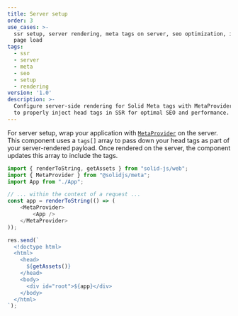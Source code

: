 ```yaml
---
title: Server setup
order: 3
use_cases: >-
  ssr setup, server rendering, meta tags on server, seo optimization, initial
  page load
tags:
  - ssr
  - server
  - meta
  - seo
  - setup
  - rendering
version: '1.0'
description: >-
  Configure server-side rendering for Solid Meta tags with MetaProvider. Learn
  to properly inject head tags in SSR for optimal SEO and performance.
---
```


For server setup, wrap your application with [`MetaProvider`](/solid-meta/reference/meta/metaprovider) on the server.
This component uses a `tags[]` array to pass down your head tags as part of your server-rendered payload.
Once rendered on the server, the component updates this array to include the tags.

```js
import { renderToString, getAssets } from "solid-js/web";
import { MetaProvider } from "@solidjs/meta";
import App from "./App";

// ... within the context of a request ...
const app = renderToString(() => (
	<MetaProvider>
		<App />
	</MetaProvider>
));

res.send(`
  <!doctype html>
  <html>
    <head>
      ${getAssets()}
    </head>
    <body>
      <div id="root">${app}</div>
    </body>
  </html>
`);
```
